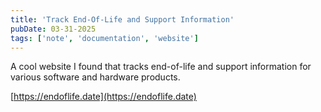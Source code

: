 ```yaml
---
title: 'Track End-Of-Life and Support Information'
pubDate: 03-31-2025
tags: ['note', 'documentation', 'website']
---
```


A cool website I found that tracks end-of-life and support information for various software and hardware products.

[https://endoflife.date](https://endoflife.date)
